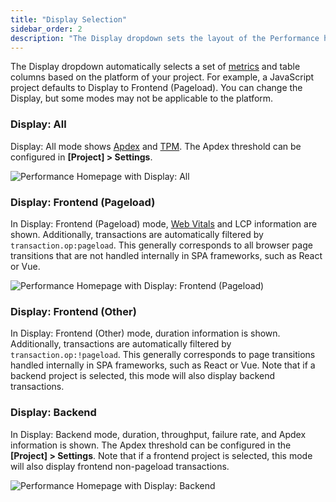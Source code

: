 ```yaml
---
title: "Display Selection"
sidebar_order: 2
description: "The Display dropdown sets the layout of the Performance homepage."
---
```


The Display dropdown automatically selects a set of [metrics](../metrics/) and table columns based on the platform of your project. For example, a JavaScript project defaults to Display to Frontend (Pageload). You can change the Display, but some modes may not be applicable to the platform.

### Display: All

Display: All mode shows [Apdex](product/performance/metrics/#apdex) and [TPM](/product/performance/metrics/#throughput-total-tpm-tps). The Apdex threshold can be configured in **[Project] > Settings**.

![Performance Homepage with Display: All](00_performance_landing.png)

### Display: Frontend (Pageload)

In Display: Frontend (Pageload) mode, [Web Vitals](../web-vitals/) and LCP information are shown. Additionally, transactions are automatically filtered by `transaction.op:pageload`. This generally corresponds to all browser page transitions that are not handled internally in SPA frameworks, such as React or Vue.

![Performance Homepage with Display: Frontend (Pageload)](01_performance_landing.png)

### Display: Frontend (Other)

In Display: Frontend (Other) mode, duration information is shown. Additionally, transactions are automatically filtered by `transaction.op:!pageload`. This generally corresponds to page transitions handled internally in SPA frameworks, such as React or Vue. Note that if a backend project is selected, this mode will also display backend transactions.

### Display: Backend

In Display: Backend mode, duration, throughput, failure rate, and Apdex information is shown. The Apdex threshold can be configured in the **[Project] > Settings**.  Note that if a frontend project is selected, this mode will also display frontend non-pageload transactions.

![Performance Homepage with Display: Backend](02_performance_landing.png)
